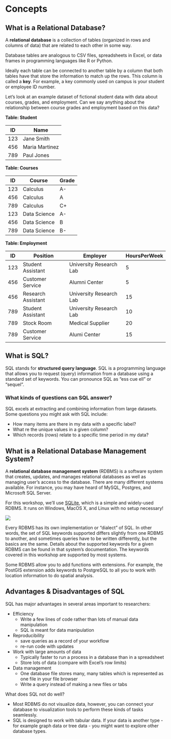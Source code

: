 # Concepts

## What is a Relational Database?

A **relational database** is a collection of tables (organized in rows and columns of data) that are related to each other in some way. 

Database tables are analogous to CSV files, spreadsheets in Excel, or data frames in programming languages like R or Python.

Ideally each table can be connected to another table by a column that both tables have that store the information to match up the rows. This column is called a **key**. For example, a key commonly used on campus is your student or employee ID number.

Let's look at an example dataset of fictional student data with data about courses, grades, and employment.  Can we say anything about the relationship between course grades and employment based on this data?

**Table: Student**

|ID|Name|
|--|--|
|123|Jane Smith|
|456|Maria Martinez|
|789|Paul Jones|

**Table: Courses**

|ID|Course|Grade|
|--|--|--|
|123|Calculus|A-|
|456|Calculus|A|
|789|Calculus|C+|
|123|Data Science|A-|
|456|Data Science|B|
|789|Data Science|B-|

**Table: Employment**

|ID|Position|Employer|HoursPerWeek|
|--|--|--|--|
|123|Student Assistant|University Research Lab|5|
|456|Customer Service|Alumni Center|5|
|456|Research Assistant|University Research Lab|15|
|789|Student Assistant|University Research Lab|10|
|789|Stock Room|Medical Supplier|20|
|789|Customer Service|Alumi Center|15|



## What is SQL?

SQL stands for **structured query language**. SQL is a programming language that allows you to request (query) information from a database using a standard set of keywords. You can pronounce SQL as "ess cue ell" or "sequel".


### What kinds of questions can SQL answer?

SQL excels at extracting and combining information from large datasets. Some questions you might ask with SQL include:

* How many items are there in my data with a specific label?
* What re the unique values in a given column?
* Which records (rows) relate to a specific time period in my data?


## What is a Relational Database Management System?

A **relational database management system** (RDBMS) is a software system that creates, updates, and manages relational databases as well as managing user's access to the database. There are many different systems available. For instance, you may have heard of MySQL, Postgres, and Microsoft SQL Server.

For this workshop, we'll use [SQLite][sqlite], which is a simple and widely-used RDBMS. It runs on Windows, MacOS X, and Linux with no setup necessary! 

![](images/sqlite-logo.png)
<!-- https://en.wikipedia.org/wiki/SQLite#/media/File:SQLite370.svg -->

[sqlite]: https://sqlite.org/

Every RDBMS has its own implementation or "dialect" of SQL. In other words, the set of SQL keywords supported differs slightly from one RDBMS to another, and sometimes queries have to be written differently, but the basics are the same. Details about the supported keywords for a given RDBMS can be found in that system's documentation. The keywords covered in this workshop are supported by most systems.

Some RDBMS allow you to add functions with extensions. For example, the PostGIS extension adds keywords to PostgreSQL to all you to work with location information to do spatial analysis.


## Advantages & Disadvantages of SQL

SQL has major advantages in several areas important to researchers: 

 * Efficiency
    + Write a few lines of code rather than lots of manual data manipulation
    + SQL is meant for data manipulation
 * Reproducibility 
    + save queries as a record of your workflow
    + re-run code with updates
 * Work with large amounts of data
    + Typically faster to run a process in a database than in a spreadsheet
    + Store lots of data (compare with Excel's row limits)
 * Data management
    + One database file stores many, many tables which is represented as one file in your file browser
    + Write a query instead of making a new files or tabs

What does SQL not do well?

 * Most RDBMS do not visualize data, however, you can connect your database to visualization tools to perform these kinds of tasks seamlessly.
 * SQL is designed to work with tabular data. If your data is another type - for example graph data or tree data - you might want to explore other database types.

<!--
* You can manage multiple data sources
  - With an RDBMS, you have access to more than one database
-->


